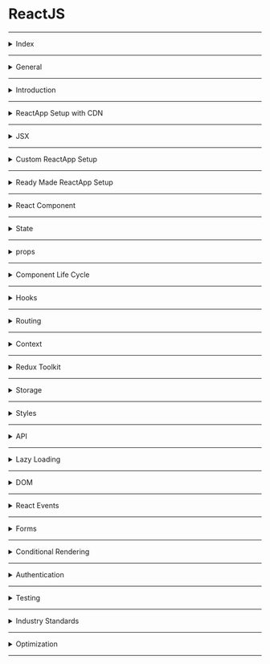 # ReactJS

---

<details>
<summary>Index</summary>

### Index
* General 
* Introduction
* ReactApp Setup with CDN
* JSX
* Custom ReactApp Setup
* Ready Made ReactApp Setup
* React Component
* State
* props
* Component Life Cycle
* Hooks
* Routing
* Context
* Redux Toolkit
* Storage
* Styles
* API
* Lazy Loading
* DOM
* React Events
* Forms
* Conditional Rendering
* Authentication
* Testing
* Industry Standards
* Optimization

</details>

---

<details>
<summary>General</summary>

# General

### Emmet
Emmet is a tool that helps developers write and edit code more quickly. 
It provides a collection of shortcuts that can be expanded into full blocks of code with a simple command.
* Show the Suggestions : `ctrl + spacebar`

### Chrome Shortcuts : 
`ctrl + shift + j => open console `
`F12 => close console`

</details>

---

<details>
<summary>Introduction</summary>

### Introduction

##### ReactJS
* __React JS__ is an open-source JavaScript library. It was developed by Facebook. 
* React code written by Facebook developers, and maintained by Facebook.
* ReactJS is used to building __user interfaces__.  
* we can create __Single Page Applications (SPA)__ by using ReactJS.
* React allows us to create __reusable components__ and __Composable Components__. 
* React at the end of the day is just Javascript.

 ##### Advantages of ReactJS
 * Open Source
 * Easy to Learn
 * Large Community
 * SPA Applications
 * Reusable of components
 * Virtual DOM

 ##### React Version
Now I am using latest version.
  `react@18.2.0`

</details>

---

<details>
<summary>ReactApp Setup with CDN</summary>

### ReactApp Setup with CDN

##### Running Javascript in HTML
We can run JavaScript in HTML using the HTML `<script>` element. It is used to include JavaScript in HTML.
Here the __type__ attribute specifies the type of the `<script>`.

```html
<script type="text/javascript">
    const rootElement = document.getElementById("root");

    const element = document.createElement("h1");
    element.textContent = "Hello World!";
    element.classList.add("greeting");
    console.log(element)

    rootElement.appendChild(element);
</script>
```

##### Running External Javascript in HTML
We can run JavaScript in HTML using the HTML `<script>` element. It is used to include JavaScript in HTML.
Here the __type__ attribute specifies the type of the `<script>`.
To include an external JavaScript file, we can use the HTML `<script>` element with the attribute __src__.
The __src__ attribute specifies the path of an external JS file.

```html 
<!--JS Code-->
<script type="text/javascript" src="./index.js">

```

### ReactJS with CDN

##### CDN 
__CDN__ stands for __Content Delivery Network__  
* React CDN code is a plain javascript, So ReactJS is javascript library.
* with React CDNs Browser understand the React JS.

```html 
    <!--CDN Links-->
    <script crossorigin src="https://unpkg.com/react@18/umd/react.development.js"></script>  <!--React-->
    <script crossorigin src="https://unpkg.com/react-dom@18/umd/react-dom.development.js"></script> <!--ReactDOM-->
```

* Why two CDN files?
   - React not only works on browsers, it also works on mobile phones as __react Native__.
   - React works on different places.  

* Now we can Write ReactJS code in external js file.


##### React Element
* `React.createElement()` method used to create an element using React JS.  
* It is similar to the `document.createElement()` method in regular Javascript.
* Syntax : `React.createElement(type, {attributes}, children)`
* type => tag names => `h1`, `div`
* attributes => `className`, `onClick`, `id`
* children => `"Hello World"`, `<h1>Hello Universe</h1>` 

* attributes and children are optional.

```js 
// Heading Element
const Heading = React.createElement("h1", {className: 'greeting'}, "Hello World")
```

##### ReactDOM
__ReactDOM__ connect to the __Real DOM__.
* `ReactDOM.render()` method is used to display the React element.
* Syntax : `ReactDOM.render(reactElement, container); `

reactElement => What to render 
container => where to render


##### Example 

```js 
/*
// html code
<div id="root">
	<div class="parent">
		<div class="child">
			<h1 class="greeting">Hello World!</h1>
			<h1 class="greeting">Hello Universe!</h1>
		</div>
	</div>
</div>
*/

// what to render => // (type, {attributes}, children)
const heading1 = React.createElement(
	'h1',
	{ className: 'greeting' },
	'Hello World!',
);
const heading2 = React.createElement(
	'h1',
	{ className: 'greeting' },
	'Hello Universe!',
);
const child = React.createElement('div', { className: 'child' }, [
	heading1,
	heading2,
]);
const parent = React.createElement('div', { className: 'parent' }, child);
console.log(parent); // Object

// where to render
const rootElement = document.getElementById('root');

// Create root
const root = ReactDOM.createRoot(rootElement);

// Render
root.render(parent);

```

</details>

---

<details>
<summary>JSX</summary>

# JSX
__JSX__ stands for __JavaScript XML__
* ReactJS introduced a new HTML like syntax named JSX to create elements. So, JSX makes life easier.
* Web browsers can only read regular JS.
* Our browser cannot understand JSX.
* JSX needs to be converted to the regular JS by using Babel.
* JSX allows us to write HTML like Syntax in JavaScript without any `React.createElement()` method.

```js
// JSX Syntax
const element = <h1 className="greeting">Hello World!</h1>;
```

### Babel
* Babel is a JavaScript transpiler.
* Babel converts JSX into Javascript functions that understand the React. 
* React elements are converted into Regular JS.
* We can write a React component without using JSX.
* Anything you can do with JSX can also be done with JavaScript also.
* Flow : JSX => React.createElement() -> Object => HTML code


```js
// BABEL CDN
<script src="https://unpkg.com/@babel/standalone/babel.min.js"></script>
```

```js 

// Without JSX
const Heading = React.createElement(
	'h1',
	{ className: 'greeting' },
	'Hello World!',
);
```

```js 


// With JSX
const Heading = <h1 className="greeting">Hello World!</h1>
```

##### JS Code in JSX
we can use curly braces `{}` to write any JS code inside __JSX__.

```js 
 {/* Single line JSX Comment*/}

{/* 
Multiline JSX Comment
Multiline JSX Comment
*/}

const number = 26;
const calculation = <h1>{100+200}</h1>
const dynamicVariable = <h1>{number}</h1>
const templateLiteral = <h1>{`My age is ${number}`}</h1>

```

##### React Fragment 
* __Fragment__ is used to return multiple elements from a React component.
*  __Fragment__ is used to group a list of children without adding extra node to the DOM.  
* The __Fragment__ is an alternate way to return a single JSX element. 
* `<></>` is the shorthand tag for `React.Fragment`. 
* The only difference between `<React.Fragment></React.Fragment>` and `<></>` is that the `<></>` does not support the `key` attribute.

```js 
return (
<React.Fragment>
    <Header/>
    <Body/>
    <Footer/>
</React.Fragment>
)

```

```js 
return(
<>
    <Header/>
    <Body/>
    <Footer/>
</>
)

```

```js 
return(
<>
    <Header/>
    <>
        <SideBar>
        <Body/>
    </>
    <Footer/>
</>
)
```

</details>

--- 

<details>
<summary>Custom ReactApp Setup</summary>

### Custom ReactApp Setup

##### npm
npm is a packages' manager.
Generally we can say  __node package manager__, but it has no abbreviation.
npm is a standard central repository for all the node packages.
we can easily install any __Node.js__ package or library by using the `npm` command followed by the name of the package.  
Example : `npm install react`


##### Local __npm__
Local `npm` helps in managing our React project __dependencies__ by creating a `package.json` file. 
This `package.json` file contains information about our project and the specific packages it depends on. 
It keeps track of the package versions used in our project.
* we use __Local npm__ because we want a lot of packages in our ReactApp.
* `npm` simplifies the process of installing and managing packages in our Node.js projects by providing a centralized repository and a command-line interface to install packages with ease.

##### ReactApp Setup
1. Local `npm` setup   
   - `npm init` : This command allows you to provide your own configuration for create `package.json` file.
   - `npm init -y` : This command automatically creates the `package.json` file with default settings, skipping the custom configuration. 
2. `package.json` 
   - This file is mandatory for every project.
   - It is automatically created after `npm` setup.
   - It is used to manage information about the ReactApp, such as its name, version, dependencies, and more.
3. install `DevDependencies`
    - DevDependencies are dependencies required for development purposes only.
    - `DevDependencies` should contain modules/packages a developer needs during development.
    - These packages are necessary only while you are developing your project, not necessary on production.
    - such as, `parcel, webpack, vite`.
   `npm install -D parcel`
4. install `Dependencies`
   - Dependencies are the normal dependencies required for the ReactApp to work.
   - `npm install react` 
   - `npm install react-dom`   
5. `package-lock.json`
   - It is automatically created after dependencies installation.
   - It maintains the exact versions of dependencies.
   - It also keeps track of all the exact versions of the dependencies used in the ReactApp.
6. commands
    - The `npm install` command is used to recreate the node_modules directory.
    - It reads the package.json file and installs all the required packages mentioned in the file.
 

##### Versions 
In the `package.json` file, the ~ and ^ symbols are used to define the version ranges for the packages installed.
**~** or **^** in `package.json` file : 
These are used with the versions of the package installed.

* **~**: It will update you to all future patch versions but without incrementing the minor version.
* **^** : It will update you to all future minor/patch versions without incrementing the major version.
* If none of them is present, that means only the version specified in `package.json` file is used in the development.

For example  in `package.json` file:

 ```js
"devDependencies": {
    "parcel": "^2.10.3" // ^ => Will automatically update to future minor upgrades
}
```

 ```js
"devDependencies": {
    "parcel": "~2.10.3" // ~ => Will automatically update to future patch upgrades
}
```

 ```js
"devDependencies": {
    "parcel": "2.10.3" // No automatic upgrade
}
```

##### npx
   - `npx` is a tool that comes with `npm`, when you installed npm above 5.2.0 version then automatically `npx` will be installed. It is a npm package runner that can execute any package that you want from the npm.
   - `npx` command is used to execute the package.
   - Example : `npx parcel index.html`
   - After Executing `npx parcel index.html` package Automatically two Folders are created .
      * `.parcel-cache`
      * `dist`

##### node_modules
- `node_modules` folder like a cache for the external modules that your project depends upon.
- The `npm install` command is used to recreate the node_modules directory using the `package-lock.json` file.
- When you `npm install` them, they are downloaded from the web and copied into the node_modules folder and Nodejs is trained to look for them there when you import them(without a specific path).
- Here we can store all the superpowers.
- `Don't push node_modules`in GitHub because it contains lots of files(more than 200 MB), it will cost you memory space.
- we don't put "node_modules" into git, because our `package-lock.json` file have sufficient information to recreate node_modules.  
`package-lock.json` file keep & maintain the versions of everything in node_modules.

##### Scripts 
  * server start
     - we can add key for avoiding every time start server `npx parcel index.html`.
     - `"start" : "npx parcel index.html"`
     - Now we can start the server with `npm run start` or `npm start`.
  * App build 
      - `"build": "npx parcel build index.html"`  
      - Now we can build the app with `npm run build`.  	
  * `npx = npm run`  
```js 
   "scripts": {
		"start": "parcel index.html",
		"build": "parcel build index.html",
		"test": "jest"
	},     
```

##### stop the server
   - `ctrl + c`

### .gitignore
* Anything which can be auto-generated should be put inside `.gitignore file`.  
* The `.gitignore file` is a text file that tells `Git` which files or folders to `ignore` in a project during commit to the repository.  
* For example, For security, the security key files and API keys should get added to the `.gitignore`.

The entries in this `.gitignore` file can also follow a matching pattern.

```bash
# is used to add comments to a .gitignore file

* is used as a wildcard match
/ is used to ignore pathnames relative to the .gitignore file
```

```bash
# Ignore node_modules folder
node_modules

# Ignore all text files
*.txt

# Ignore files related to API keys
.env

```

##### package-lock.json
* `package-lock.json` is a file that helps future developers and automated systems to easily download and install the same dependencies as your project.
* It also allows you to switch to previous versions of the dependencies without actually saving changes to the node_modules folder.
* The `package-lock.json` file contains important information about the dependencies and their specific versions used in your project. If you modify or delete this file, it can cause problems with the dependencies when deploying your project in the production environment. It's best not to modify the package-lock.json file because __npm__ automatically handles it for you to ensure the correct dependencies are installed.

##### Q: What is the `dist` folder?
we run command `npx parcel index.html` this will create a faster development version of our project & serves it on the server.  
The /dist folder contains the minified version of your source code that is used in production for web applications.  It includes all the necessary files and modules that have been optimized and made as small as possible. This folder holds the final code that is ready to be deployed and used by users.  
`npx parcel build index.html` it creates a lot of things, minify your file. and "parcel will build all the production files to the dist folder".

##### Q: What is `browserslist`?
A: `Browserslist` is a tool that allows specifying which browsers should be supported in your frontend app by specifying "queries" in a config file. It's used by frameworks/libraries such as React, Angular and Vue, but it's not limited to them.

##### parcel 
parcel is basically a bundler.  
It is bundle our application. 
it takes all your files and bundle into one file.

##### App Example 

```js 
import React from 'react';
import ReactDOM from 'react-dom';

// what to render
const parent = (
	<div class="parent">
		<div class="child">
			<h1 className="greeting">Hello World!</h1>
			<h1 className="greeting">Hello Universe!</h1>
		</div>
	</div>
);
console.log(parent); // Object

// where to render
const rootElement = document.getElementById('root');

// Create root
const root = ReactDOM.createRoot(rootElement);

// Render
// The `ReactDOM.render()` method returns only one element in render.
root.render(parent);

```

</details>

--- 

<details>
<summary>Ready Made ReactApp Setup</summary>

### Ready Made ReactApp Setup
Creating a real-world application involves a lot of setup because a large number of components need to be organised.
1. create-react-app
2. create-vite

##### Create React Application
1. Install `Node.js` from the official website.
2. Install Create React App globally
    * `npm install -g create-react-app`
3. Create a new React project
    * `npx create-react-app myapp`
    * It generates a ready-made React application setup.
4. Navigate to the project folder
    * `cd myapp`
5. Start the development server 
    * `npm start`
6. Now you can work on your React Project


### Bundler 

##### Javascript Bundlers
* Bundlers are tools that help manage and combine different pieces of JavaScript code. 
* To use a tool or library in our code, we need a package manager like `npm` or `yarn`.  

`npm install webpack --save-dev`
`npm install parcel --save-dev`

In React, to get external functionalities, we use Bundlers.  
1. Parcel
2. Webpack -> Create React App
3. Vite -> React Vite

### Common Bundler Features
1. Local Server => It creates a Local server 
2. Port Number
3. Tree Shaking
4. Minification
5. HMR (Hot Module Reload) -> File Watcher Algorithm
6. Bundling -> Dev Build
7. Error Suggestions
8. Image Optimization
9. Clearing our code
10. Caching - Faster Builds =>  Super Fast build algorithm
11. Compatible with older version of browser 


##### Minification 
* Minification is the process of making your code and markup smaller by removing unnecessary spaces, line breaks, and other characters that are not essential for the code to run correctly. It aims to reduce the size of the files to optimize website performance and improve loading times.
* When you write code or markup for a website or a script file, you typically use indentation, line breaks, and comments to make it more readable and understandable for yourself and other developers. However, when the code gets sent over the internet to the user's browser, all of these extra characters are not necessary for the browser to understand and execute the code.

##### Tree Shaking 
* `Tree shaking` is process of removing the unwanted code that we do not use while developing the application. 
* Tree shaking is a dead code elimination technique that is applied when optimizing code.
* Example :  We are importing a library which has a lot of functions (20 functions). then, all those 20 functions will come into your code. But in my app, I may want to use only 1 or 2 out of it.  
Here Parcel will ignore all the unused code.  

##### HMR (Hot Module Reload)
* `HMR (Hot Module Replacement)` - adds, or removes modules while an application is running, without a full reload.
* There is `File Watcher Algorith` (Written in C++). It keeps track of all the files which are changing realtime & it tells the server to reload.  


### Q: What is `.parcel-cache`?
A `.parcel-cache` is used by parcel(bundler) to reduce the building time.
It stores information about your project when parcel builds it, so that when it rebuilds, it doesn't have to reparse and re-analyze everything from scratch. It's a key reason why parcel can be so fast in development mode.

### Q: What is the `dist` folder?
we run command `npx parcel index.html` this will create a faster development version of our project & serves it on the server.  
The /dist folder contains the minified version of your source code that is used in production for web applications.  It includes all the necessary files and modules that have been optimized and made as small as possible. This folder holds the final code that is ready to be deployed and used by users.  
`npx parcel build index.html` it creates a lot of things, minify your file. and "parcel will build all the production files to the dist folder".


</details>

---

<details>
<summary>React Component</summary>

# React Component
* A Component is a normal JS function that returns a JSX element. 
* End of the day any Component is JS Object.

```js 
// Component
const Welcome = () => <h1 className="message">Hello World</h1>;
```

* Generally developers are used Component name as PascalCase.
* PascalCase is recommended for naming convention of Component.

##### Call the Component

```js
// Return JSX
return (
    <div>
        {Welcome()}
        <Welcome/>
        <Welcome></Welcome>
    </div>
 
)

```

##### Call the Element

```js 
const myElement = <h1>Hello World</h1>;
const number = 27;
	// Return JSX
	return (
		<div>
			{/* ----- React Element Calling ----- */}
			{myElement}
			
			{/*----- JScode in JSX-----*/}
			{number}
			<h1>{number}</h1>
			<h1>{`My age is ${number}`}</h1>
			{console.log('Hello JS Code')}
		</div>
	);
```

### Export/Import
In __ES6__, the `export` and `import` keywords are used to write JS code one file and use it in another file.
__ES6__ provides `export` a module and `import` in another module to use it.   

1. Default Export/Import
    - `export default MyComponent`; 
    - `import MyComponent from "./path"`;
2. Named Export/Import
    -   `export const MyComponent1 = <h1>MyComponent</h1>;`
    -   `import {MyComponent} from "./path";`
3. __as__ import 
   - `import {MyComponent as Heading} from "./path"`;  
   - In `*`, it is used to import the whole module as a component and access the components inside the module.

```js
// MyComponent File
export const MyComponent1 = () => {}
export const MyComponent2 = () => {}
export const MyComponent3 = () => {}
``` 

```js
import * as MainComponents from "./MyComponent";

return (
    <MainComponents.MyComponent1 />
    <MainComponents.MyComponent2 />
    <MainComponents.MyComponent3 />
)

```

##### We can use `Named export` and `Default export` together.
```js
export const MyComponent1 = () => {}
export const MyComponent2 = () => {}

const MyComponent = () => {}

export default MyComponent;
```

```Javascript
import MyComponent, {MyComponent1, MyComponent2} from "./MyComponent";
```

### Reusable Component
A Component is a piece of code that can be used in various parts of an application.
* We can write Component once and use it multiple times.
* We can use number of times of same component.

```js 
// Import External Components
import Child from './components/Child'

const Parent = () => (
    <div>
        <Child greeting="Hello" name="Praveen Ande"/>
        <Child greeting="Hello" name="Brenden Eich"/>
    </div>
)

// Default Export 
export default Parent;

```

```js 
const Child = (props) => {
// props object Destructuring
const {greeting, name} = props;

// Retur JSX 
return (
       <div>
          {greeting} {name}
       </div>
  );
};
```

### Composable Component
If one Component is used inside another Component. Then it is called Component Composition.

```js 
import MyComponent from "./MyComponent";

return (
    <div>
        <MyComponent/>
        <MyComponent/>
        <MyComponent/>
    </div>
)
```

### HOC
__HOC__ stands for __Higher Order Component__  
A __Higher Order Component__ is function that takes a component and modify some changes and return back as a new component.

```js 
import React from 'react';

// Header component
const Header = () => <h1>This is a header</h1>;

// Define a higher-order component
const withRedColor = (Component) => {
    return () => (
        <div style={{ color: 'red' }}>
            <Component />
        </div>
    );
};

// Usage
const RedHeader = withRedColor(Header);


```

### Pure Function
In Javascript, when functions returns same output when same input is passed is called Pure functions. It is like returning same data for same input. So in pure function output only depend on its input arguments. Pure functions does not produce any side effects as well.

```js
function Add(num1, num2){
  return num1 + num2;
}

let output = Add(1,2);
console.log(output);  // 3
```

##### Pure Component
We know that in React we can create a component in two different ways that one is Class component/ Stateful component and another is Functional component/Stateless component.  
A React component can be considered pure if it renders the same output for the same state and props.
Pure component does not give any side effects.
We can convert component to pure component as below:

* For __class components__ react provides `React.PureComponent` base class.
* For __Functional component__ react provides `React.memo`.


##### React.PureComponent
Now, by extending `PureComponent` instead of `Component`, this class benefits from the default `shouldComponentUpdate` method provided by PureComponent, which performs a shallow comparison of __props__ and __state__ to determine if a re-render is necessary. In this specific example, since the name state doesn't change during the changeName method, the PureClassComponent won't re-render unnecessarily.

```js
import React, { PureComponent } from "react";

class PureClassComponent extends PureComponent {
  constructor() {
    super();
    this.state = {
      name: "React JS"
    };
  }
    
  // Methods  
  changeName = () => {
    this.setState({ name: "React JS" });
  };

  render() {
    console.log("PureClassComponent -- Render method called");
    
    // Return JSX
    return (
      <div>
        <p> Name is : {this.state.name} </p>
        <button onClick={this.changeName}>Change Name</button>
      </div>
    );
  }
}

export default PureClassComponent;

```

##### React.memo
* `React.memo` is similar to `React.PureComponent` and it is for functional component instead of class component. 
* It memoize the Component. The Component is re-recreated when props or state of the Components Updated. 
* you can avoid re-rendering when the same props and state of the Component.
* The `memo` function is used for memoizing functional component to prevent unnecessary renders.

```js 
import React, { memo } from "react";

const MyComponent = ({ name = "Default Name" }) => {
  return (
    <div>
      {console.log("MyComponent render")}
      <label>
        <b>{name}</b>
      </label>
    </div>
  );
};

export default memo(MyComponent);

```

### Types of Components
1. __Class__ Component
2. __Functional__ Component

##### Class Component
* If class name starts with Capital letter then only react treats as Component otherwise react treats as HTML Element.
* The component name should always be in the pascal case.
* Class Component we can call as **stateful** Component.
* A class component requires you to extend from React `Component` and create a `render` method that returns a JSX element.

```js
// The `extends` keyword is used to inherit methods and properties from the `React.Component`.
import { Component } from "react";

class App extends Component {

  // Updating
  render() {

    // Return JSX
    return <div>App Component</div>;
  }
}
```

```js
/* -----> Third Party Packages <----- */
import React, { Component } from "react";

/* -----> Class Component <----- */
class App extends Component {
  // Initialization
  constructor(props) {
// `super(props)` is used initialize the properties of Parent when we initialize our component.

    super(props);
    this.state = { name: "Ande Praveen" };
  }

  // Methods
  timer = () => {
    console.log("timer Method");
  };

  clearTimer = () => {
    console.log("clearTimer Method");
  };

  // Mounting
  componentDidMount() {
    this.apiCall();
    console.log("App Component Mounted");
  }
    
// Update
 componentDidUpdate(){
console.log("componentDidUpdate called");
}

  // Unmounting
  componentWillUnmount() {
    this.deleteApiCall();
console.log("App Component Unmounted");
  }

  // Updating
  render() {
    console.log("render method")

    // Return JSX
    return <div>App Component</div>;
  }
}

/* -----> Default Export <----- */
export default App;

```

### Functional Component
  * A functional component is just a JavaScript function that accepts props as an argument and returns a React JSX element.
  * There is no render method used in functional components.
  * If component have don't have any state, then It is called Stateless component.
  * React lifecycle methods `(constructor, componentDidMount, componentWillUnmount, render ...etc.)` cannot be used in functional component.

```js 
const App = () => {
  
  // Return JSX
  return (
    <div>App Component</div>
  )
}
```

</details>

---

<details>
<summary>State</summary>

### state
* State is created and managed within the component, similar to a variable declared within the function.
* State is used to store the component's data that changes over time.
* We can update state 
  - `setState` method in class Component
  - `const[name, setName] = useState` hook in Functional Component
* when the state changes, automatically the component re-renders.
* If we try to update the state directly then it won't re-render the component.
* state should be immutable

##### setState
The setState is a method to modify the current state.
When the state object changes, the component re-renders.

```js 
// Initialization
  constructor(props){
        super(props)
        this.state = {count:0}  // When the state object changes, the component re-renders.
    }

// Methods
    onIncrement = () => {
        // updating state
        this.setState((prevState) => ({count:prevState.count+1}))  // Function as an argument
    }

    onReset = () => {
		// updating state
        this.setState( {count:0} )  // Object as an argument
    }

```

##### setState() callback function
The `setState()` method is a asynchronous, it takes an optional callback parameter that can be used to make updates after the state is changed.

```js  
this.setState({key1:value1}, callback)
```

##### React Batch Updating
React combines multiple `setState()` calls into single update.

```js 
import { Component } from "react"

class App extends Component {
  state = { count: 0 }

  onIncrement = () => {
    this.setState((prevState) => ({ count: prevState.count + 1 }))
    this.setState((prevState) => ({ count: prevState.count + 1 }))
    this.setState((prevState) => ({ count: prevState.count + 1 }))
  }

// when you click on the Increase button only one time render will be triggered.

  render() {
    const { count } = this.state
    console.log("render() called")
    return (
      <>
        <p className="count">Count {count}</p>
        <button onClick={this.onIncrement}>Increase</button>
      </>
    )
  }
}

export default App
```

`output : count is 3`

</details>

---

<details>
<summary>props</summary>

# props

* `Props` stands for __Properties__.
* We can pass information from __Parent Component__ to __Child Component__ by using props.
* props are just normal arguments.
* In functions, It is like pass arguments to a function.
* In Component, It is like pass properties to a component.
* props are used in React to pass data from one component to another (from a parent component to a child component).
* The child component accept props as parameters and can be accessed directly.
* Child Component can't change the props.
* props are immutable. A component cannot change the props.
* props are read-only.

```js 
// Import External Components
import Child from './components/Child'

const Parent = () => (
<div>
    <Child greeting="Hello" name="Praveen Ande"/>
    <Child greeting="Hello" name="Brenden Eich"/>
</div>
)

// Default Export 
export default Parent;

```

```js 
const Child = (props) => {
// props object Destructuring
const {greeting, name} = props;

// Retur JSX 
return (
    <div>
        {greeting} {name}
    </div>
);
};

// Default Export
export default Child;
```

##### Prop Drilling
Prop Drilling is a process in which Props are passed from one Component to another Component that does not need the data but only helps in passing it through the tree.

Example : We have grand, parent, and child components. In this scenario, we want to pass props from the grand to the child. However, the parent component acts as a mediator, receiving props from the grand and passing them to the child.

##### `key` prop in listItem
* A `key` is a special attribute you need to include when creating list of elements in React. Keys are used in React to identify which items in the list are changed, updated, or deleted.
* Otherwise, React cannot understand which item is newly added or removed or modified.
* without key property react re-render the all the list items.
* Most often, we would use IDs (uniqueNo) from our data as keys.
* We tell the difference among its siblings of list.

```js 
  return (
    <ul>
      {items.map((item, index) => (
        <li key={index}>{item}</li>
      ))}
    </ul>
  );
```

* Don't use __index__ as a key. please use __unique id__.
* Yes, we can use the `index as keys`, but it is not considered as a good practice to use them because if the order of items may change.

##### defaultProps
`defaultProps` is a property in React Component used to set default values for the props.
This is similar to adding default parameters to the function.

```js 

/* -----> Components <----- */

const Welcome = (props) => {
    const {greeting, name} = props

    // return JSX
    return(
        <div>
            <h1>
                {greeting}, {name}
            </h1>
        </div>

    )
}

/* -----> Default Props <----- */
Welcome.defaultProps = {
    name: "Rahul",
    greeting: "Hi"
};


/* -----> Default Export <----- */
export default Welcome;

```

#### props are de-structured on Fly 

```js
const App = () => {
  return (
    <div className="App">
      <MyComponent name="Praveen" age={20}/> {/* name and age are props */} 
    </div>
  )
}
```

```js
// Destructure on Fly
const MyComponent = ({name, age}) => {
return (
    <h1>{name}</h1>
    <h1>{age}</h1>)
}
```

##### children prop
`Children` is a prop that allow you to pass components as data to other components. The data between component's __opening__ and __closing__ tag will be passed to other component as children prop.

```js 
const Message = (props) => {
const first = props.children[0]
const last = props.children[1]
return (
   <div>
      {first}
      {last}
  </div>
);

}

export default Message
```

```js 
import Message from './components/Message';

const App = () => (
  <Message>
    <span>Hello</span>
    <span>World</span>
</Message>
)

export default Message
```

### Unidirectional
* The data flow of React is a Unidirectional data flow.
* Unidirectional data flow means a __one-way__ data flow where the data has only one way to be passed to all the child components.
* It means only one component can maintain and update the `state`. The state is passed to the child components through props.
* When we want to update the state by the event triggered in the child component, we can't directly change the props in child components as props are read-only.

Some of the advantages of Unidirectional data flow are:
* we have more control over the data
* Easier to debug as we know what data is coming from where

![Unidirectional Data Flow](https://res.cloudinary.com/dwrwbjd3h/image/upload/v1711017660/portfolio/markdown/react/dataflow.webp)

</details>

---

<details>
<summary>Component Life Cycle</summary>

# Component Life Cycle
__Component Life Cycle__ is a different Stages of the Component during its existence.
![Class Component Life Cycle](https://res.cloudinary.com/dwrwbjd3h/image/upload/v1711017681/portfolio/markdown/react/Life_Cycle.png)

### Component Stages
1. Mounting
2. Updating
3. Unmounting

##### Mounting
In the Mounting Stage, the instance of a component is created and inserted into the Real DOM.

##### Updating
In Updating Stage, the component is updated whenever there is a change in the component's state. 

##### Unmounting
In Unmounting Stage, the component instance is removed from the DOM. 

### React phases
1. render phase => creating the virtual DOM => constructor + render
2. commit phase => DOM updated in single batch 

### Class Component Life Cycle methods
It is How the class based component in mounted on the Real DOM.  
when the class loads, automatically constructor is called.

1. constructor => initialize the properties and state
2. render => return JSX
3. componentDidMount => after component mounted => Initial render
4. componentDidUpdate => after first render
5. componentWillUnmount => after component unmounted

##### Life Cycle Methods Flow
* Mounting Phase
  - constructor()
  - render()
  - componentDidMount ()
* Updating Phase
  - render()
  - componentDidUpdate()
* Unmounting Phase
  - componentWillUnmount()


##### constructor()
The `constructor()` method is used to setup the initial state and initialize the instance of properties.
  
```js 
 constructor(){
super(props);
this.state = {key:"value"}
}
```

##### render()
The `render()` method is used to return the JSX that is displayed in the UI.
If more than one JSX element is to be rendered, then they must be grouped using a container element or use React fragment.
The `render()` is called whenever there is a change in the component's state.

##### componentDidMount()
The `componentDidMount()` method allows us to execute the React code After Initial render (placed in the DOM).
Examples : make API calls, Timers

##### componentWillUnmount()
The `componentWillUnmount()` is invoked immediately before a component is unmounted or destroyed. All the cleanup activities are performed in this method. 
The `componentWillUnmount()` is useful for the cleanup of the application when we switch routes from one place to another. 
Example : clearInterval, clearTimeout, Canceling network requests

</details>

---

<details>
<summary>Hooks</summary>

### Hooks
React Component -> Normal JS Function
React Element -> Normal JS Object
React Hook -> Normal JS FUnction with superpowers

### React Hooks Theory
* In React version 16.8, React introduced a new pattern called Hooks. 
* React Hooks are Normal JS Utility Functions.
* with the help of Hooks we can add __state__, __context__ and __lifecycle__ methods to the Functional Component.

##### React Hooks Advantages
* Components become simple and easy to understand.
* fewer lines of code.
* No need of switching between class & Function Components.

### React Hooks
1. State
    * useState()
    * useReducer()
2. Side Effects
    * useEffect()
    * useLayoutEffect() 
3. Context
    * useContext()
4. Reference
    * useRef()  
5. Memoize 
    * useMemo()
    * useCallback()
    * Memo()
6. Own Hooks
    * useCustomHook

### Rules of React Hooks 
* You must import Hooks from "react".
* Hooks can only be called inside React function components.
* Hooks can only be called at the top level of a component.

##### useState()
* `useState` hook is used to maintain the local state in Functional Component.
* The `useState` hook is a special function that takes the `initialState` as an argument and `returns an array` of two entries.

 ```js
	const counterArray = useState(0);
	const counter = arr[0];
	const setCounter = arr[1];
```

```js
import {useState} from "react";
import MyComponent from "./MyComponent"

const Example = (props) => {
  // Local State - Super powerful variable
const [state, setState] = useState(initialstate);
const [counter, setCounter] = useState(0)

  return <MyComponent/>;
}
```

```js 
// value => Independent
setterFunction(nextValue);

// callback => Dependent
setterFunction((prevState) => nextState);
```
* When a state (Data Layer) variable is updated, React re-renders the component. 
* when re-render happens UI layer will change.
* whenever State variables update, react triggers a reconciliation cycle(re-renders the component) 

##### useReducer()
This is also add Local State to the Component.  
It used to manage the complex state. 

```js
import {useReducer} from "react"

const Example = (props) => {
  // Local State
const [state, dispatch] = useReducer(reducer, initialValue);

  return <MyComponent/>;
}
```
* when called dispatch functions, It triggers the reducer function and reducer takes 2 arguments currentState and dispatchAction. 
* what we are returning from reducer function that is stored in state.
* Best way to write reducer functions in separate file in Helpers Folder.

```js 
import{ useReducer } from 'react';

const App = () => {

	// Methods
	const counterReducer = (prevState, action) => {
		const { type, payload } = action;
		console.log(type, payload);
		let newState;
		if (type === 'increment') {
			newState = prevState + payload;
		} else {
			newState = prevState;
		}
		return newState;
	};

	// Initialization
	const [counter, dispatchCounter] = useReducer(counterReducer, 0);

	// Return JSX
	return (
		<div >
			<p>counter : {counter}</p>
			<button
				onClick={() =>
					dispatchCounter({ type: 'increment', payload: 1 })
				}
				type="button"
			>
				+
			</button>
		</div>
	);
};

export default App;

```

##### useEffect()
* The `useEffect` Hook is used to Execute Logic after the Component render.
* The `useEffect` Hook allows you to  `eliminate side effects` in your components.
* we can say `useEffect` is combination of `componentDidMount`, `componentDidUpdate`, `componentWillunmount`.
* `useEffect(callback, [])`
* Example : Making API calls, Timer Functions, ...etc

```js
useEffect(() => {}, [])
// `() => {}` is callback function 
//  `[]` is called a empty dependency array. 

```

```js 
useEffect(() => {
	console.log("I run everytime this component re-renders")
});
```

```js
useEffect(() => {
	console.log("I Only run once (When the component gets mounted)")
}, []);
```

```js
useEffect(() => {
	console.log("I run every-time when my any change in conditions")
}, [condition1, condition2]);
```

**Example** : 

```js  
import {useState, useEffect} from 'react'

const Clock = () => {
  const [date, setDate] = useState(new Date())

  useEffect(() => {
    const timerId = setInterval(() => {
      setDate(new Date())
    }, 1000)
    
    // Return will Execute before component Unmount
    return () => clearInterval(timerId)
  }, [])

  return (
      <p>{date.toLocaleTimeString()}</p>
  )
}

export default Clock

```

##### useLayoutEffect()
* `useLayoutEffect` runs synchronously after a render but before the UI Layer is updated. 
* It means `useLayoutEffect` runs first than `useEffect`
* The `useLayoutEffect` function is triggered synchronously before the DOM mutations are painted. However, the `useEffect` function is called after the DOM mutations are painted.

##### useContext()
we can access __React Context__ Object with `useContext()` hook.

```js 
import React from 'react';
import { useContext } from 'react';

import MyContext from '../../context/MyContext.js';

const Child = () => {

	const { name } = useContext(MyContext);
	console.log(name);
	// Return JSX
	return <div>Child</div>;
};

export default Child;

```

##### useRef()
* The `useRef` Hook is used to update some value in your component, but no need to re-render.
* `useRef` is remembered the value.
* we can access the DOM elements. we can interact with HTML DOM without re-render.

**Types of Variables** :
1. normal variables
2. state variables
3. ref variables

When Update the state, Component will re-render.
* normal variables are reset by re-render when we change state.
* when re-render happens, state variable not be reset.
* when re-render happens, ref variable not be reset.

**Usage of useRef** : 
1. DOM manipulation
2. Memorization 

```js 
const ref = useRef(initialValue)
```

```js 
import { useRef } from 'react';

const App = () => {
	console.log('App Component');
    
    // select the Element
	let heading = useRef(null);
	console.log(headingElement);

	// Return JSX
	return (
		<div>
			<h1 ref={heading} className="in-active">
				This Heading Tag
			</h1>
			<button
				type="button"
				onClick={() => {
					// the component will not re-render when changes done with useRef
					heading.current.classList.toggle('active');
					heading.current.classList.toggle('in-active');
				}}
			>
				Click
			</button>
		</div>
	);
};

export default App;

```

##### useMemo
* `useMemo` Hook memoize the Heavy Operation result.
* `useMemo` Hook increases the performance of your application.
* When the component is re-rendered, the callback function will be executed when the values in the dependency array change.
* It stops the function execution when same dependency array values of re-render.
  
```js
const memozedValue = useMemo(heavyCalculationFunction, [dependencies])
```

```js 
import React from 'react';
import { useMemo, useState } from 'react';

const App = () => {
	console.log('App Component');

	const [isDone, setIsDone] = useState(true);

	let a = 10;
	let b = 20;

	// Methods
	const sum = (num1, num2) => {
		console.log('sum Method'); // Look Here
		return num1 + num2;
	};

	let result = useMemo(() => {
		console.log('useMemo Call'); // Look Here
		const add1 = sum(a, b);
		return add1;
	}, [a, b]);

	console.log(result);

	// Return JSX
	return (
		<div>
			<button
				type="button"
				onClick={() => {
					setIsDone(!isDone);
				}}
			>
				Update State
			</button>
		</div>
	);
};

export default App;

```

##### useCallback()
* `useCallback` Hook memoize the Function Definition.
* `useCallback` Hook increases the performance of your application.
* When the component is re-rendered, the callback function will be re-created when the values in the dependency array change.
*  using `useCallback` to prevent unnecessary re-creation of the function on each render.
* useMemo(fn, []) => memoize the Function returned Value
* useCallback(fn, []) => memoize the Function Definition

```js 
const cachedFn = useCallback(fn, [dependencies])
```

```js 
import { useCallback, useState } from 'react'

let fnCount = new Set();

const CallbackHook = () => {

    const [isDone, setIsDone] = useState(true)

    const fn = useCallback(() => {
        console.log("Hello World")
    }, [])

    fnCount.add(fn)

    console.log(fnCount)

    return (
        <div>
            <button onClick={() => setIsDone(!isDone)}>click</button></div>
    )
}

export default CallbackHook

```

##### memo
* It  memoize the Component. The Component is re-recreated when props or state of the Components Updated.

##### Own Hook
* we can create own hooks for Single Responsibility priciple. 
* Hooks are utility functions.
* Hooks are basically normal JS functions.
* we should mention `use` word before custom hook for identify a custom hook.
* use is not a mandatory, it is recommended. most of the developers uses the **use** word.
* custom hooks are More Readable and Reusable.

```js  useGetAPIData.js
// Hooks
// Custom Hooks

import { useEffect, useState } from 'react';

export const useGetAPIData = (apiUrl) => {
	console.log('useGetAPIData Custom Hook');
	
	// Local State
	const [data, setData] = useState([]);
	
	/ Methods
	const getData = async (url) => {
		const options = {
			method: 'GET',
		};
		
		const response = await fetch(url, options);
		const data = await response.json();
		setData(data);
	};

	// Mounting
	useEffect(() => {
		getData(apiUrl);
	}, []);

	// Return Data
	return data;
};

```

```js App.js
import React from 'react';
import { useGetAPIData } from './utilities'; // Custom Hooks

const App = () => {
	console.log('App Component');

	const apiUrl = 'https://fakestoreapi.com/products/1';
	const data = useGetAPIData(apiUrl);
	console.log(data);

	// Return JSX
	return <div>Custom Hook</div>;
};

export default App;

```

</details>

---

<details>
<summary>Routing</summary>

### Routing
* In React, routing refers to the process of managing and navigating between different views or pages in a single-page application (SPA). 
* React doesn't come with built-in routing functionality, so developers often use third-party libraries like `react-router-dom` to implement routing in their applications.
* `react-router-dom` is a popular library used for implementing routing in React applications.

##### SPA
__SPA__ stands for __single page application__
* __SPA__ enables users to move between different parts of the application without the need of a full page reload. 
* React is mainly used to build single-page applications.
* In a single page application, all URLs are associated with a single HTML page.
* On navigating we only get the additional content(Component => HTML, CSS, JS).
* Single Page Application helps in faster page loading since they load only necessary Component (HTML, CSS, JS) resources on subsequent requests.
* __SPA__ is a web application that dynamically updates the webpage without reloading/refreshing the entire page. 
* All the HTML, CSS, JS are retrieved in the initial load and other data/resources can be loaded dynamically whenever required.

##### MPA 
__MPA__ stands for __Multi-page application__
* In a Multi-page application, Every URL is associated with corresponding resources (HTML, CSS, JS).
* The browser downloads these resources when you access them or navigate between URLs.


##### Q: What is the difference between `Client Side Routing` and `Server Side Routing`?
A: In `Server-side routing or rendering (SSR)`, every change in URL, http request is made to server to fetch the webpage, and replace the current webpage with the older one.  
In `Client-side routing or rendering (CSR)`, during the first load, the webapp is loaded from server to client, after which whenever there is a change in URL, the router library navigates the user to the new page without sending any request to backend. All `Single Page Applications uses client-side routing`. 

### To implement __routing__, React Router provides various components.
   - BrowserRouter
   - Routes
   - Route
   - Link
   - Navigate
   - withRouter

#####  BrowserRouter
To add routing, wrapping all the components with `BrowserRouter`.

##### Route
The `Route` Component renders specific UI component when path matches current URL. 

##### Link
Don't use `<a></a>` tag,  because the whole page get reload with anchor tag.
so use `<Link>` component of `react-router-dom`  
you can navigate to other page without reload the full page.
The `to` prop specifies absolute path.

```js 
import { Link } from "react-router-dom";

const Header = () => {
  return (
    <nav>
      <ul>
        <li>
          <Link to="/">Home</Link>
        </li>
        <li>
          <Link to="/greeting">Greeting</Link>
        </li>
      </ul>
    </nav>
  );
};

export default Header;
```

##### Navigate
navigate Component is used to redirect to another path.

```js 
  <Navigate to="/home" replace={true} />
```

##### withRouter (older version)
To provide __Routing default properties__ prop to other components, we can wrap it with the withRouter function while exporting it.
`export default withRouter(Header)`

### Route Props
when a component is rendered by the Route, some additional props are passed.
* match
* location
* history


### BrowserRouter 

```js 
/* -----> Third Party Packages <----- */
import React from 'react';
import { BrowserRouter, Route, Routes } from 'react-router-dom';

/* -----> External Components <----- */
import Header from './Layouts/Header';
import FirstPage from './Pages/FirstPage';
import SecondPage from './Pages/SecondPage';
import NotFound from './Pages/NotFound';

/* -----> Styles <----- */
import './App.css';

/* -----> Component <----- */
const App = () => {
	// Return JSX
	return (
		<BrowserRouter>
			<Header />
			<Routes>
				<Route path="/first-page" element={<FirstPage />} />
				<Route path="/second-page" element={<SecondPage />} />
				<Route path="/*" element={<NotFound />} />
			</Routes>
		</BrowserRouter>
	);
};

/* -----> Default Export <----- */
export default App;

```

### createBrowserRouter

```js 
/* -----> Third Party Packages <----- */
import React from 'react';
import { createBrowserRouter, Outlet, RouterProvider } from 'react-router-dom';

/* -----> External Components <----- */
import Header from './Layouts/Header';
import FirstPage from './Pages/FirstPage';
import SecondPage from './Pages/SecondPage';
import MoviePage from "./Pages/MoviePage"
import NotFound from './Pages/NotFound';

/* -----> Styles <----- */
import './App.css';

/* -----> Component <----- */
const App = () => {
	console.log('App');

	// Return JSX
	return (
		<div>
			<Header />
			<Outlet /> {/* Outlet is replaced by the Child Component*/}
		</div>
	);
};

// Routing Configuration
const appRouter = createBrowserRouter([
	{
		path: '/',
		element: <App />,
		children: [
			{
				path: '/first-page',
				element: <FirstPage />,
			},
			{
				path: '/second-page',
				element: <SecondPage />,
			},
            {
                path: '/movies/:movieId', //  Dynamic Path
	           element: <MoviePage />,
            } ,
		],
	errorElement: <NotFound />,
	},
]);

const AppLayout = () => {
	console.log('AppLayout');
	return <RouterProvider router={appRouter} />;
};

/* -----> Default Export <----- */
export default AppLayout;

```


```js
 /* -----> Third Party Packages <----- */
import { useParams } from 'react-router-dom';  
 
    // Access Dynamic path parameters 
	const { movieId } = useParams();

/* -----> Export <----- */
export default Card;

```

### Wrapper Component
 Redirection Logic can be reused by separating out into a React Component called Wrapper Component. Each route will be wrapped with it.

```js  
/* -----> Third Party Packages <----- */
import { Route, Navigate } from "react-router-dom";  // routing Components
import Cookies from 'js-cookie'  // Cookies is used to store data on client-side with expiry duration.

// ProtectedRoute is the Wrapper Component
const ProtectedRoute = (props) => {
    console.log("protectedRoute Wrapper Component")
    console.log(props)
    const token = Cookies.get("jwt_token");
    if (token === undefined) {
        return <Navigate to="/login" replace={true} />;
    }
    return <Route {...props} />;
};

/* -----> Default Export <----- */
export default ProtectedRoute;
```

##### Router Default Properties
When a component is rendered through the __route__, some of the additional props are passed.

**They are**:
* __match__: The match object contains the information about the path from which the component is rendered.
* __history__: The history object has some methods to control the navigation in the browser. It also maintains the history of the routes we navigated. Some of the methods to control the navigation are history.push, history.replace, etc.
* __location__: The location object contains the information about the current URL.


##### useHistory
The useHistory hook gives you access to the history instance that you may use to navigate.

```js
import { useHistory } from "react-router-dom";

function HomeButton() {
  let history = useHistory();

  function handleClick() {
    history.push("/home");
  }

  return (
    <button type="button" onClick={handleClick}>
      Go home
    </button>
  );
}
```

##### useParams
useParams returns an object of key/value pairs of URL parameters. Use it to access match params of the current `<Route>`.

```js 
import * as React from 'react';
import { Routes, Route, useParams } from 'react-router-dom';

const ProfilePage = () => {
  // Get the userId param from the URL.
  let { userId } = useParams();
  // ...
}

 const App = () => {
  return (
    <Routes>
      <Route path="users">
        <Route path=":userId" element={<ProfilePage />} />
        <Route path="me" element={...} />
      </Route>
    </Routes>
  );
}
```

</details>

---

<details>
<summary>Context</summary>

### Context

##### Application
App has 2 layers
1. Data Layer
2. UI Layer
Here, React Context is the Data Layer.

### Props Drilling
* Prop Drilling means passing data from one Component to another Component that does not need the data but only helps in passing it through the tree.
* React App passes data from Parent to Children. It passes oneway data.

### React Context (Global State)
* We can handle the Global State Management with React Context.
* React Context is used to avoid prop drilling.
* If we kept the data on global level then we can access anywhere.
* Lifting The state update

```js
import { createContext } from 'react';

const MyContext = createContext({
	name: '',
	onUpdateName: () => {},
});

export default MyContext;
```

```js 
import React from 'react';
import { useState } from 'react';

import Child from './components/Child';
import MyContext from './context/MyContext';

const App = () => {

	const [name, setName] = useState('Ande Praveen');

	const onUpdateName = (updatedName) => {
		setName(updatedName);
	};

	// React ContextObject
	const valueObject = {
		name,
		onUpdateName,
	};

	// Return JSX
	return (
		<div>
			<MyContext.Provider value={valueObject}>
				<Child />
			</MyContext.Provider>
		</div>
	);
};

export default App;

```

##### Access in Functional Component
we can access __React Context__ Object with `useContext()` hook.

```js 
import React from 'react';
import { useContext } from 'react';

import MyContext from '../../context/MyContext.js';

const Child = () => {

	const { name } = useContext(MyContext);
	console.log(name);
	// Return JSX
	return <div>Child</div>;
};

export default Child;

```

##### Access in class component
```js 
	<MyContext.Consumer>
		{(data) => {
			console.log(data);
		}}
	</MyContext.Consumer>
```
##### Access in Functional Component

```js 
import { createContext } from "react";

import "./styles.css";
import MyComponent from "./MyComponent";

export const MyContext = createContext();

export default function App() {
  return (
    <MyContext.Provider value={{ name: "Praveen" }}>
      <div className="App">
        <MyComponent />
      </div>
    </MyContext.Provider>
  );
}

```

```js 
import { useContext } from "react";
import { MyContext } from "./App";

export default function MyComponent() {
  const { name } = useContext(MyContext);
  return (
    <div className="App">
      <h1>Hello CodeSandbox</h1>
      <p>{name}</p>
    </div>
  );
}

```

</details>

---

<details>
<summary>Redux Toolkit</summary>

# Redux
Redux is a Data Layer.  
Redux is not a mandatory to manage a Global State.
Building small app, there is no need to use Redux.  
Redux is not a part of the **react**. both are separate libraries.
Redux is used to application is very easy to debug.
Redux is used to create a global central Space.
Redux is not only the library for managing the state.
* redux -> Global state management
* zustand -> Global state management

### Redux team
1. React-Redux
2. Redux-Toolkit

### Redux-Toolkit (RTK) Setup
* Install `@reduxjs/redux-toolkit` and `react-redux `
* Build our store
* connect store to our App
* create Slice -> add slices to store
* dispatch (action)
* selector => Access Store
* Check in redux dev tools

##### Build Our Store

```js 
/* -----> Third Party Packages <----- */
import { configureStore } from '@reduxjs/toolkit';

/* -----> Slices <----- */
import mySlice from './mySlice';

/* -----> Configuration <----- */
const appStore = configureStore({
	reducer: {
		// combine all slice reducers
		my: mySlice,
	},
});

/* -----> Export <----- */
export default appStore;

```

##### Add global state to APP

```js 
import { Provider } from 'react-redux'
import store from "./store/appStore"

    <Provider store={myStore}>
			<App />
	</Provider>
```

##### create slice
```js 
/* -----> Third Party Packages <----- */
import { createSlice } from '@reduxjs/toolkit';

/* -----> initial State <----- */
const initialState = { isLogin: true };

/* -----> Slice <----- */
const mySlice = createSlice({
	name: 'cart',
	initialState,
	reducers: {
		// Actions
		changeLogin: (state, action) => {
			state.isLogin = !state.isLogin;
		},
	},
});

/* -----> Export <----- */
export const { changeLogin } = mySlice.actions; // Actions
export default mySlice.reducer; // Reducer

```

##### Access Store 
`useSelector` hook is used  Subscribe to the store. 

```js
import {useSelector} from "react-redux";
const isLogin = useSelector((store) => store.my.isLogin)
```

##### dispatching 
`useDispatch` hook is used dispatch the action to store. 

```js
import {useDispatch} from "react-redux";
import {changeLogin} from "../../store/mySlice"

// dispatch an action 
const dispatch = useDispatch();

return (
	<button type="button" onClick={() => {dispatch(changeLogin(false));}}>
				Off
	</button>
)

```

</details>

---

<details>
<summary>Storage</summary>

# Storage
1. Local Storage 
2. Session Storage
3. Cookies Storage
4. IndexedDb

##### `js-cookies` 
storing data on client-side with expiry duration.
`js-cookies` is a Third Party Package.
* `Cookies.set('CookieName', 'CookieValue', {expires: DAYS})`
* `const token = Cookies.get('CookieName');`
* `Cookies.remove("CookieName")`

</details>

---

<details>
<summary>Styles</summary>

# Styles
we can style the React Component by using:
1. Inline
2. custom css file
3. Tailwind
4. styled Components

### Inline Styles

```js 
const styles = {
  paragraph: {
    'fontSize':'10px',
    'color':'#ff0000'
  }

  heading: {
    'fontSize':'24px',
    'color':'green'
  }
}

return (
<p style={styles.paragraph}>This is my first text</p>
)
```

### tailwindcss
website : `https://tailwindcss.com/`
* Disadvantages : we can write more lengthy code in className attribute.

```powershell
npm install -D tailwindcss postcss
npx tailwindcss init
```

```js
// `ctrl + spacebar` : Suggestions
// Dynamic tailwindcss -> use square brackets [] 
<div className="bg-red-400 w-[200px]"></div> 
```

##### Styled Components
Styled Components are one of the new ways to use CSS in modern React. These are used to reuse styles.
We can use the third-party package `styled-components` to write Styled Components in the React Application.

```js 
import styled from "styled-components";

export const Heading = styled.h1`
  color: #0070c1;
  font-family: "Roboto";
`;
```

```js 
import "./App.css";
import { Heading } from "./styledComponents";

const App = () => <Heading>Hello World</Heading>;

export default App;
```

</details>

---

<details>
<summary>API</summary>

# API
__API__ stands for __Application Programming Interface__

### API integration
The API integration can be defined as the process of creating interaction for two or more APIs to share data and communicate with each other without human interruption.

##### axios
Axios is a third-party package for making HTTP requests.

It is similar to the `fetch` method.

* Installation Command
  `npm install axios`

* Uses
  - `axios.get(URL, CONFIG)`
  - `axios.post(URL, DATA, CONFIG)`
  - `axios.put(URL, DATA, CONFIG)`
  - `axios.delete(URL, CONFIG)`

### Component Views ( API )
1. Loading View
2. Success View
3. Failure View

##### Q: What is `CORS`?
__CORS__ stands for __Cross-Origin Resource Sharing__.  
CORS is used to calls from one domain to another domain.

Example :
`https://corsproxy.io/?{myapi}`

### Optional Chaining
`Optional Chaining` (`?.`) operator accesses an object's property or calls a function. If the object accessed or function called is `undefined or null` , it returns `undefined` instead of throwing an error.
Example : `data?.card`

#### || operator
If there is available it gives, otherwise it gives last item.
```js 
const data = apiData || hardData
```

### Shimmer UI
* There was a research done and earlier people used to saw __spinning__ loaders at first and then suddenly every Card come up. This is bad experience.  
* Human brain don't like to view so many fluctuations in the UI, according to psychology. Psychologist figured out that, instead of spinners empty boxes should be shown. It is a better UI experience for the users.  
* A `Shimmer UI` resembles the page's actual UI, It gives people an idea of what's about to come and what's happening (while UI currently loading) when a page full of content/data takes more than 3 - 5 seconds to load.
* Shimmer UI is a great way for loading the applications. Instead of showing a loading circle we can design a shimmer UI for our application that is good for user experience.
</details>

---

<details>
<summary>Lazy Loading</summary>

# Lazy Loading
Bundler takes all your files and bundle into one file.  
All the `js` files bundle into 1 file is good. but some cases 1000 files bundle into 1 file is not good. also don't call 1000 files in browser. browser do a lot of work to call 1000 files.
* we do logically break your entire application into smaller applications.
* So We make small bundles to fast our App.
* When we need then only load that component.

Lazy Loading has many names : 
1. Chunking
2. Code Splitting
3. Dynamic Bundling
4. Lazy Loading
5. On demand loading

 ##### Bundle `<MyComponent/>`
 Create separate bundle for MyComponent.
 If we use LazyLoading, initial our MyComponent code is not in app bundler, when we go the MyComponent page then only MyComponent will load.

##### lazy
The lazy function in React allows you to import components asynchronously, meaning they are loaded only when needed. 

# Suspense
The Suspense component is another feature of React that helps manage asynchronous rendering.

```js 
import React, { lazy, Suspense } from 'react';

// Lazily importing MyComponent
const MyComponent = lazy(() => import('./components/MyComponent'));

const routes = [
  {
    path: '/my-component',
    element: (
      <Suspense fallback="Loading...">
        <MyComponent />
      </Suspense>
    )
  },
  // Other routes can be defined here
];

```

</details>

---

<details>
<summary>DOM</summary>

# DOM
__DOM__ stands for __Document Object Model__

### Types of DOMs
1. Real DOM
2. Virtual DOM

##### Real DOM 
__HTML DOM__ is called __Real DOM__.
* The Real DOM is __UI__ of our application.
* It is the structured representation of the HTML document created by the browser. 
* It allows JavaScript to manipulate, structure, and style of your website.

##### Virtual DOM
* DOM is created by React JS is called Virtual DOM.
* The virtual DOM is only a virtual representation of the Real DOM.
* whenever new elements are added to the UI, a new virtual DOM is created.
- Virtual DOM is not a Real DOM.
- Virtual DOM is normal JS Object.
- JS Object is very light-weight.

| **Real DOM**                             | **Virtual DOM**                                |
| ---------------------------------------- | ---------------------------------------------- |
| DOM manipulation is very expensive       | DOM manipulation is very cheap                 |
| There is too much memory wastage         | No memory wastage                              |
| It updates Slow                          | It updates fast                                |
| It can directly update HTML              | It can’t update HTML directly                  |
| It represents the UI of your application | It is only a virtual representation of the DOM |

##### ReactDOM
__ReactDOM__ is the part of React that allows React to interact with the Real DOM.

```js 
import React from 'react'
import ReactDOM from 'react-dom'
import App from './App'

ReactDOM.render(
  <React.StrictMode>
    <App />
  </React.StrictMode>,
  document.getElementById('root'),
)
```

##### Why React is fast?
* React is very fast Because it has `virtual DOM`, `Reconciliation`, `Diff algorithm`. 
* React is fast because of its fast DOM manipulation.

##### Reconciliation
* we need virtual DOM for Reconciliation. 
* React stores a copy of Browser DOM which is called `Virtual DOM`.
* Reconciliation is uses `Diff Algorithm`.
* `Diff Algorithm` checks difference between two virtual DOMs.
* When we make changes or add data, React creates a new Virtual DOM and compares it with the previous one. Comparison is done by `Diffing Algorithm`.
* Reconciliation quickly updates it in UI (Real DOM).
* React compares new virtual DOM with current virtual DOM, and the difference will be updated to the Real DOM.
* It finds out the changed nodes and updates only the changed nodes in Real DOM leaving the rest nodes as it is. This process is called Reconciliation.

##### Q: What is `React Fiber`?
In React 16, Diff algorithm changed a little and React introduced React Fiber.  
React Fiber is a concept of ReactJS that is used to render a system faster, smoother and smarter.
The Fiber reconciler, which became the default reconciler for React 16 and above, is a complete rewrite of React’s reconciliation algorithm to solve some long-standing issues in React.

##### Why React is faster than JS?
Actually __react__ is a JavaScript library, SO React is as fast as javascript.

</details>

---

<details>
<summary>React Events</summary>

### React Events
Handling events with React elements is very similar to handling events on DOM elements.  
There are some syntax differences:

1. React events are named using camelCase, rather than lowercase.

|   HTML   |      JSX |
| :------: | -------: |
| onclick  |  onClick |
|  onblur  |   onBlur |
| onchange | onChange |


```js 
/* -----> Third Party Packages <----- */
import {Component} from 'react' // Component is for creating class Components

/* -----> Creating Components <----- */

// class Component
class App extends Component{
   
    // Methods
    onButtonClick = () => {
        console.log("clicked")
    }

    // Updating
    render(){

        // Return JSX
        return (
            <div className="card-component">
                <p>Click on Button and see on console</p>
                <button onClick={this.onButtonClick} type="button">Button</button>
            </div>
        )
    }
}

/* -----> Default Export <----- */
export default App;

```

##### Synthetic Events
* React has its own special way of handling events, and they're called synthetic events.
* These events help your app work smoothly for everyone, even if they're using old browsers.
* They ensure that your app behaves the same way, no matter where it's opened—like a friendly language that all browsers understand.
* Instead of dealing with how each browser talks about events, React simplifies it for you. It's like having a chat with events, and everyone agrees on the same rules, no matter the browser.
Example : Imagine clicking a button
With real DOM events, how it works can vary across browsers. But with synthetic events, it's like clicking a universal button - your code reacts the same way every time, no matter what browser someone's using.

```js 
const handleClick = (event) => {
  // Stop the button from doing its usual thing (e.g., prevent a form from submitting)
  event.preventDefault();// prevents all the default behavior by the browser.

  // Stop the event from telling its parent about the click
  event.stopPropagation();  // prevents the call to the parent component whenever a child component gets called.

  // Now, do your own custom code for the button click
  console.log('Button clicked!');
}

<button type="button" onClick={handleClick}>Click</button>

```

</details>

---

<details>
<summary>Forms</summary>

# Forms

##### controlled Input
If the Input Element value is handled by a React State then it is called Controlled Input

##### Uncontrolled Input
* If the Input Element value is handled by the browser itself then it is called Uncontrolled Input.
* Its value can only be set by a user, but not programmatically.

</details>

---

<details>
<summary>Conditional Rendering</summary>

# Conditional Rendering
Here, we need to render either a shimmer UI or a data UI
1. if statement 
2. && Operator -> Logical
3. ? Operator  -> Ternary

```js 
// if statement -> Early Return
if (!myList) return <Shimmer/> 

return <MyComponent/>
```

```js
// Ternary operator
{!myList ?  <Shimmer /> :  <MyComponent />};
```

```js
// if…else Statement
  (if (myList.length === 0) {
    return <Shimmer />;
  }else {
    return <MyComponent />;
  })
```


```js
// Using Logical &&
{isLoggedIn && <button>Logout</button>}
```


 ```js
return(myList.length === 0) ? <Shimer/> : <MyComponent/> 
```

 ```js  
return(myList?.length === 0) ? <Shiimer/> : <MyComponent/> 
```

</details>

---

<details>
<summary>Authentication</summary>

### Authentication
Authentication is the process of verifying a user's identity.
![Authentication and Authorization](https://res.cloudinary.com/dwrwbjd3h/image/upload/v1711017654/portfolio/markdown/react/authentication.png)
</details>

---

<details>
<summary>Testing</summary>

# Testing
1. Manual Testing
2. Developer Testing (code testing)

### Developer Testing 
1. Unit Testing
2. Integration Testing 
3. End-to-End Testing - e2e testing

##### Unit Testing
Test specific part of the React application, not whole application.

##### Integration Testing
Test the Integration of multiple components. 

##### End-to-End Testing
test the all the flows.

### react testing library 
react testing library uses __jest__.

##### Setting up Testing in our application 
1. Install React Testing Library 
2. Install jest
3. Install Babel dependencies 
4. Configure Babel
5. Configure parcel config file to disable default babel transpilation. 
6. jest configuration - `npx jest --init`
7. install jsdom library
8. install @babel/preset-react - to make JSX work in test cases
9. Include @babel/preset-react inside my babel
10. Include @testing-library/jest-dom

##### run test cases
npm run test 

# create testcase
1. folder => `__tests__` => All the files inside this folder are test files.
2. file  
* `Component.test.js`
* `Component.test.ts`
* `Component.spec.js`
* `Component.spec.ts`


##### Unit testcase Example 
```js 
import {sum} from "./Utils"

// test(descriptioon, callback)
test('Sum function should calculate the sum of two numbers', () => {
	const result = Sum(3, 4);

	// Assertion
	expect(result).toBe(7);
});
```

##### Writing testcase steps
1. render
2. Querying
3. Assertion


##### Write Group testcase

```js 
import Contact from "./Components/Contact"

describe('Contact Us Page Test Case', () => {
	test('should load contact us component', () => {
		render(<Contact />);

		const heading = screen.getByRole('heading');

		// Assertion
		expect(heading).toBeInTheDocument();
	});
 
    // it or test 
	test('should load contact us component', () => {
		render(<Contact />);

		const button = screen.getByRole('button');

		// Assertion
		expect(button).toBeInTheDocument();
	});

	
});
```

</details>

---

<details>
<summary>Industry Standards</summary>

# Industry Standards

### Code Style 
1. Don't maintain the code more than 100 lines.

### Industry Use Styles
1. styled-components
2. tailwindcss
3. Material UI
4. Bootstrap

### Debugging
1. Browser Developer Tools
2. React Developer Tools
3. React Query

### API calls
use Optional Chaining
```js
const name = resData?.info?.name; // Optional Chaining
```

### **debugger** keyword 
It is used to debug the code.

### Good Code :
- Create your `custom hooks`.
- Try out `lazy and suspense`
- Make your `code clean`.

### Folder Structure 
* src 
    - index.js
    - index.css 
    - App.js
    - App.css
    * Assets
        - images
        - icons
        - logos  
    * Layouts
        - Header
        - Sidebar
        - Footer  
    * Pages
        - Login 
        - Home
        - About
        - NotFound
    * Components
        - Card
    * Hooks
        - useGetData
        - usePostData 
    * Context
        - MyContext       
    * Store 
        - appStore
        - authSlice   
    * Services
        - APIs
    * Helpers 
        - randomEmoji
        - randomColor   
    * Utils
        - constants
        - hardData

</details>

---

<details>
<summary>Optimization</summary>

### Optimization
as possible as we decrease the size of our application.
</details>

---
